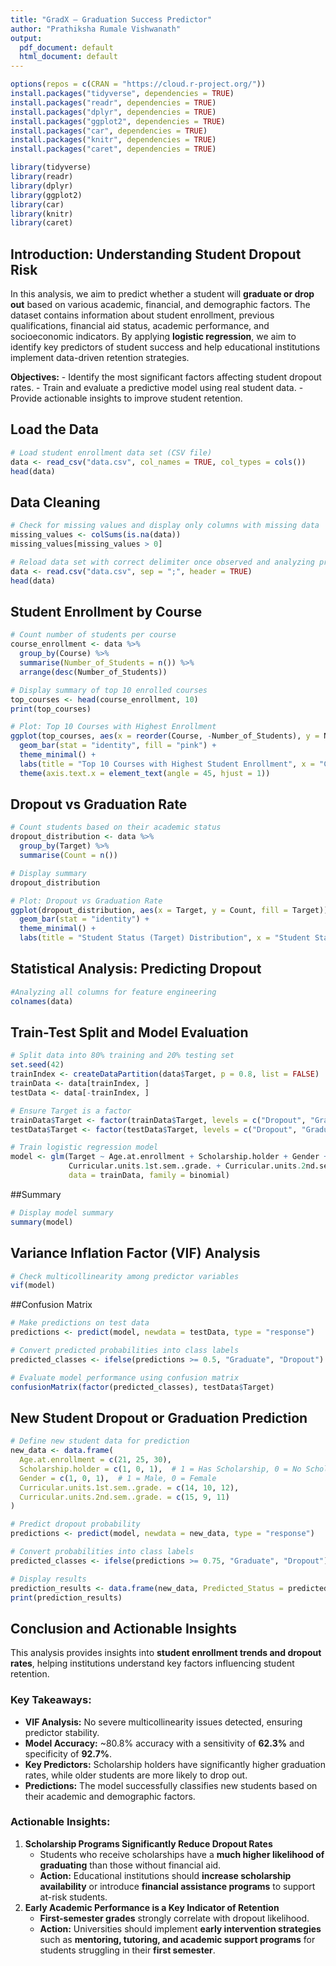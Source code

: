 ```yaml
---
title: "GradX – Graduation Success Predictor"
author: "Prathiksha Rumale Vishwanath"
output:
  pdf_document: default
  html_document: default
---
```


```r
options(repos = c(CRAN = "https://cloud.r-project.org/"))
install.packages("tidyverse", dependencies = TRUE)
install.packages("readr", dependencies = TRUE)
install.packages("dplyr", dependencies = TRUE)
install.packages("ggplot2", dependencies = TRUE)
install.packages("car", dependencies = TRUE)
install.packages("knitr", dependencies = TRUE)
install.packages("caret", dependencies = TRUE)
```

```r
library(tidyverse)
library(readr)
library(dplyr)
library(ggplot2)
library(car)
library(knitr)
library(caret)
```

## Introduction: Understanding Student Dropout Risk

In this analysis, we aim to predict whether a student will **graduate or drop out** based on various academic, financial, and demographic factors. The dataset contains information about student enrollment, previous qualifications, financial aid status, academic performance, and socioeconomic indicators. By applying **logistic regression**, we aim to identify key predictors of student success and help educational institutions implement data-driven retention strategies.

**Objectives:**
- Identify the most significant factors affecting student dropout rates.
- Train and evaluate a predictive model using real student data.
- Provide actionable insights to improve student retention.

## Load the Data

```r
# Load student enrollment data set (CSV file)
data <- read_csv("data.csv", col_names = TRUE, col_types = cols())
head(data)
```

## Data Cleaning

```r
# Check for missing values and display only columns with missing data
missing_values <- colSums(is.na(data))
missing_values[missing_values > 0]
```

```r
# Reload data set with correct delimiter once observed and analyzing presence or missing values
data <- read.csv("data.csv", sep = ";", header = TRUE)
head(data)
```

## Student Enrollment by Course

```r
# Count number of students per course
course_enrollment <- data %>% 
  group_by(Course) %>% 
  summarise(Number_of_Students = n()) %>% 
  arrange(desc(Number_of_Students))

# Display summary of top 10 enrolled courses
top_courses <- head(course_enrollment, 10)
print(top_courses)

```

```r
# Plot: Top 10 Courses with Highest Enrollment
ggplot(top_courses, aes(x = reorder(Course, -Number_of_Students), y = Number_of_Students)) +
  geom_bar(stat = "identity", fill = "pink") +
  theme_minimal() +
  labs(title = "Top 10 Courses with Highest Student Enrollment", x = "Course ID", y = "Number of Students") +
  theme(axis.text.x = element_text(angle = 45, hjust = 1))
```

## Dropout vs Graduation Rate

```r
# Count students based on their academic status
dropout_distribution <- data %>% 
  group_by(Target) %>% 
  summarise(Count = n())

# Display summary
dropout_distribution
```

```r
# Plot: Dropout vs Graduation Rate
ggplot(dropout_distribution, aes(x = Target, y = Count, fill = Target)) +
  geom_bar(stat = "identity") +
  theme_minimal() +
  labs(title = "Student Status (Target) Distribution", x = "Student Status", y = "Count")
```

## Statistical Analysis: Predicting Dropout

```r
#Analyzing all columns for feature engineering
colnames(data)
```

## Train-Test Split and Model Evaluation

```r
# Split data into 80% training and 20% testing set
set.seed(42)
trainIndex <- createDataPartition(data$Target, p = 0.8, list = FALSE)
trainData <- data[trainIndex, ]
testData <- data[-trainIndex, ]

# Ensure Target is a factor
trainData$Target <- factor(trainData$Target, levels = c("Dropout", "Graduate"))
testData$Target <- factor(testData$Target, levels = c("Dropout", "Graduate"))

# Train logistic regression model
model <- glm(Target ~ Age.at.enrollment + Scholarship.holder + Gender + 
             Curricular.units.1st.sem..grade. + Curricular.units.2nd.sem..grade., 
             data = trainData, family = binomial)
```

##Summary

```r
# Display model summary
summary(model)
```

## Variance Inflation Factor (VIF) Analysis

```r
# Check multicollinearity among predictor variables
vif(model)
```
##Confusion Matrix

```r
# Make predictions on test data
predictions <- predict(model, newdata = testData, type = "response")

# Convert predicted probabilities into class labels
predicted_classes <- ifelse(predictions >= 0.5, "Graduate", "Dropout")

# Evaluate model performance using confusion matrix
confusionMatrix(factor(predicted_classes), testData$Target)
```

## New Student Dropout or Graduation Prediction

```r
# Define new student data for prediction
new_data <- data.frame(
  Age.at.enrollment = c(21, 25, 30),
  Scholarship.holder = c(1, 0, 1),  # 1 = Has Scholarship, 0 = No Scholarship
  Gender = c(1, 0, 1),  # 1 = Male, 0 = Female
  Curricular.units.1st.sem..grade. = c(14, 10, 12),
  Curricular.units.2nd.sem..grade. = c(15, 9, 11)
)

# Predict dropout probability
predictions <- predict(model, newdata = new_data, type = "response")

# Convert probabilities into class labels
predicted_classes <- ifelse(predictions >= 0.75, "Graduate", "Dropout")

# Display results
prediction_results <- data.frame(new_data, Predicted_Status = predicted_classes, Probability = predictions)
print(prediction_results)
```

## Conclusion and Actionable Insights
This analysis provides insights into **student enrollment trends and dropout rates**, helping institutions understand key factors influencing student retention.

### **Key Takeaways:**
- **VIF Analysis:** No severe multicollinearity issues detected, ensuring predictor stability.
- **Model Accuracy:** ~80.8% accuracy with a sensitivity of **62.3%** and specificity of **92.7%**.
- **Key Predictors:** Scholarship holders have significantly higher graduation rates, while older students are more likely to drop out.
- **Predictions:** The model successfully classifies new students based on their academic and demographic factors.

### **Actionable Insights:**
1. **Scholarship Programs Significantly Reduce Dropout Rates**
   - Students who receive scholarships have a **much higher likelihood of graduating** than those without financial aid.
   - **Action:** Educational institutions should **increase scholarship availability** or introduce **financial assistance programs** to support at-risk students.

2. **Early Academic Performance is a Key Indicator of Retention**
   - **First-semester grades** strongly correlate with dropout likelihood.
   - **Action:** Universities should implement **early intervention strategies** such as **mentoring, tutoring, and academic support programs** for students struggling in their **first semester**.
